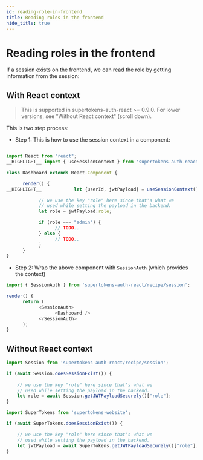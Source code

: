 ```yaml
---
id: reading-role-in-frontend
title: Reading roles in the frontend
hide_title: true
---
```


# Reading roles in the frontend

If a session exists on the frontend, we can read the role by getting information from the session:

<!--DOCUSAURUS_CODE_TABS-->
<!--With ReactJS-->
## With React context

> This is supported in supertokens-auth-react >= 0.9.0. For lower versions, see "Without React context" (scroll down).

This is two step process:
- Step 1: This is how to use the session context in a component:
```js

import React from "react";
__HIGHLIGHT__ import { useSessionContext } from 'supertokens-auth-react/recipe/session'; __END_HIGHLIGHT__

class Dashboard extends React.Component {

      render() {
__HIGHLIGHT__            let {userId, jwtPayload} = useSessionContext(); __END_HIGHLIGHT__

            // we use the key "role" here since that's what we
            // used while setting the payload in the backend. 
            let role = jwtPayload.role;

            if (role === "admin") {
                  // TODO..
            } else {
                  // TODO..
            }
      }
}
```

- Step 2: Wrap the above component with `SessionAuth` (which provides the context)

```js
import { SessionAuth } from 'supertokens-auth-react/recipe/session';

render() {
      return (
            <SessionAuth>
                  <Dashboard />
            </SessionAuth>
      );
}
```


## Without React context 
```js
import Session from 'supertokens-auth-react/recipe/session';

if (await Session.doesSessionExist()) {
    
    // we use the key "role" here since that's what we
    // used while setting the payload in the backend. 
    let role = await Session.getJWTPayloadSecurely()["role"];
}
```

<!--Plain JS-->
```js
import SuperTokens from 'supertokens-website';

if (await SuperTokens.doesSessionExist()) {

    // we use the key "role" here since that's what we
    // used while setting the payload in the backend. 
    let jwtPayload = await SuperTokens.getJWTPayloadSecurely()["role"];
}
```

<!--END_DOCUSAURUS_CODE_TABS-->
